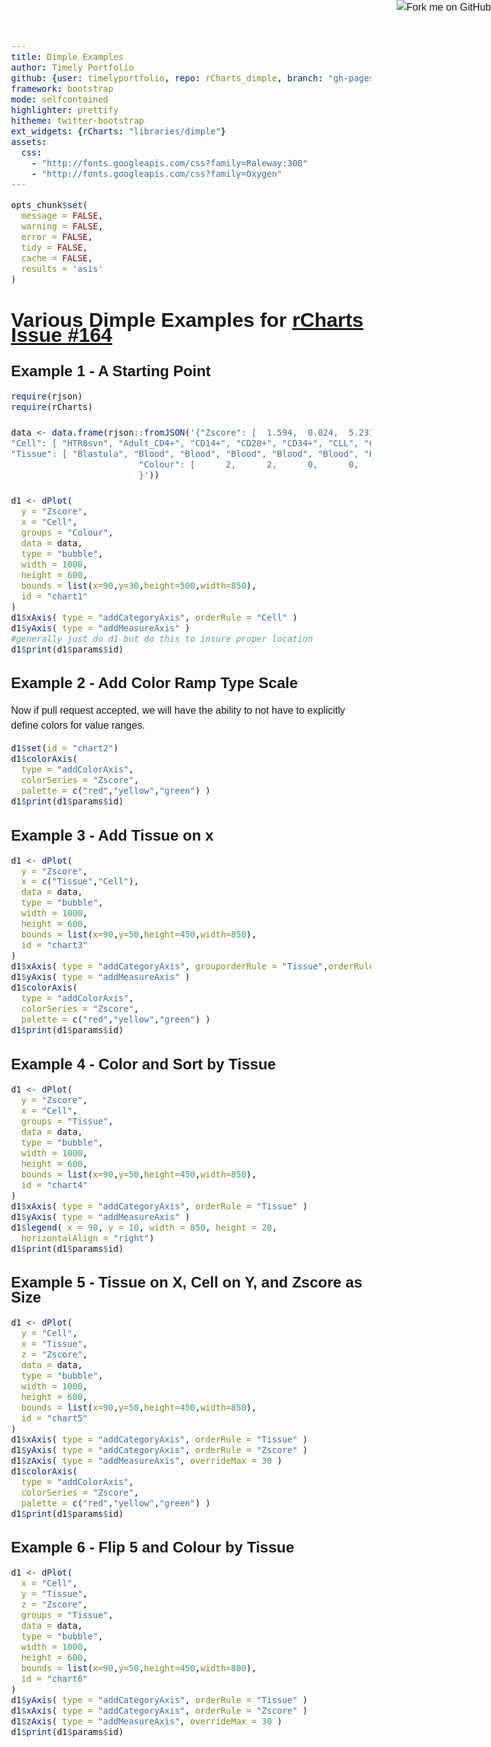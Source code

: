 ```yaml
---
title: Dimple Examples
author: Timely Portfolio
github: {user: timelyportfolio, repo: rCharts_dimple, branch: "gh-pages"}
framework: bootstrap
mode: selfcontained
highlighter: prettify
hitheme: twitter-bootstrap
ext_widgets: {rCharts: "libraries/dimple"}
assets:
  css:
    - "http://fonts.googleapis.com/css?family=Raleway:300"
    - "http://fonts.googleapis.com/css?family=Oxygen"
---
```


<style>
.container { width: 1000px; }

body{
  font-family: 'Oxygen', sans-serif;
  font-size: 16px;
  line-height: 24px;
}

h1,h2,h3,h4 {
  font-family: 'Raleway', sans-serif;
}

h3 {
  background-color: #D4DAEC;
  text-indent: 100px; 
}

h4 {
  text-indent: 100px;
}
</style>

<a href="https://github.com/timelyportfolio/rCharts_dimple"><img style="position: absolute; top: 0; right: 0; border: 0;" src="https://s3.amazonaws.com/github/ribbons/forkme_right_darkblue_121621.png" alt="Fork me on GitHub"></a>

```r
opts_chunk$set(
  message = FALSE,
  warning = FALSE,
  error = FALSE,
  tidy = FALSE,
  cache = FALSE,
  results = 'asis'
)
```
# Various Dimple Examples for [rCharts Issue #164](https://github.com/ramnathv/rCharts/issues/164)

## Example 1 - A Starting Point


```r
require(rjson)
require(rCharts)

data <- data.frame(rjson::fromJSON('{"Zscore": [  1.594,  0.024,  5.231,  3.933,  6.222,  0.164,  3.324,  2.913,  3.357,  4.041,  5.082,  2.727,  2.739,  3.042,  2.308,  0.286,  1.965,  3.534,  1.518,  4.553,  0.937,  5.124,    0.4,  2.467,  1.475,  1.591,  2.943,  2.081,  3.083,  4.252,  3.951,  3.006,  3.578,  3.332,  3.641,  1.918,  4.157,  1.074,  3.416,  1.729, -0.229,  2.765, -0.071,  0.321,  4.151,  2.497,  2.295,  0.911,  1.949,  3.285,      3,  -1.23, -0.894,  0.853,   3.59,  3.643,  1.772,  2.276,  2.301,  3.088,   0.07,  2.422,  1.572,  1.864,  0.408,  0.838,  1.202, -0.645,  0.794,  0.866,  1.978,   1.14,  0.603,  3.268, -1.378,  2.304,  2.038,  1.275,  1.486,  2.979,  1.657,  1.726,  3.169,  0.607,  4.511,  1.238,   0.71,  2.314,   0.68, -0.239,  2.588,  2.258,  0.951,  0.723,  1.665,  3.637,  3.317,  1.984,  1.638,  2.151,   2.29,  1.535,  0.732,  0.833,  2.519,  0.929,   2.12,  0.301,  0.817,   1.95,  2.226,  1.785,   1.66,  1.131,  0.883,  1.529,  2.457,  5.625,  1.475,  1.422,  2.935,  3.513,  2.931,  0.927, -0.246 ],
"Cell": [ "HTR8svn", "Adult_CD4+", "CD14+", "CD20+", "CD34+", "CLL", "CMK", "GM06990", "GM12864", "GM12865", "GM12878", "GM12891", "GM12892", "GM18507", "GM19238", "GM19239", "GM19240", "HL-60", "Jurkat", "K562", "NB4", "Th1", "Th2", "AoAF", "AoSMC", "HBMEC", "HMVEC-dAd", "HMVEC-dBl-Ad", "HMVEC-dBl-Neo", "HMVEC-dLy-Ad", "HMVEC-dLy-Neo", "HMVEC-dNeo", "HMVEC-LBl", "HMVEC-LLy", "HPAEC", "HPAF", "HUVEC", "Osteobl", "BE2_C", "Gliobla", "Medullo", "SK-N-MC", "SK-N-SH", "HA-h", "HMEC", "HMF", "MCF-7", "MCF-7", "T-47D", "HAc", "HeLa-S3", "HeLa-S3", "Caco-2", "HCT-116", "HVMF", "WI-38", "WI-38", "A549", "HAEpiC", "HCPEpiC", "HEEpiC", "HIPEpiC", "HNPCEpiC", "HPdLF", "HRCEpiC", "HRE", "HRPEpiC", "pHTE", "RPTEC", "SAEC", "HESC", "hESCT0", "H9ES", "HConF", "WERI-Rb-1", "Chorion", "HFF", "HFF-Myc", "AG09319", "HGF", "HCFaa", "HCF", "HCM", "iPS", "HRGEC", "8988T", "Hepatocytes", "HepG2", "Huh-7.5", "Huh-7", "Stellate", "AG04450", "HPF", "NHLF", "E_myoblast", "HSMM", "HSMM", "SKMC", "Myometr", "NH-A", "PANC-1", "PanIsletD", "PanIslets", "HPDE6-E6E7", "LNCaP", "LNCaP", "PrEC", "RWPE1", "AG04449", "AG09309", "AG10803", "BJ", "Fibrobl", "FibroP", "Melano", "NHDF-Ad", "NHDF-neo", "NHEK", "ProgFib", "HA-sp", "NT2-D1", "Urothelia", "Urothelia", "Ishikawa", "Ishikawa" ],
"Tissue": [ "Blastula", "Blood", "Blood", "Blood", "Blood", "Blood", "Blood", "Blood", "Blood", "Blood", "Blood", "Blood", "Blood", "Blood", "Blood", "Blood", "Blood", "Blood", "Blood", "Blood", "Blood", "Blood", "Blood", "Blood vessel", "Blood vessel", "Blood vessel", "Blood vessel", "Blood vessel", "Blood vessel", "Blood vessel", "Blood vessel", "Blood vessel", "Blood vessel", "Blood vessel", "Blood vessel", "Blood vessel", "Blood vessel", "Bone", "Brain", "Brain", "Brain", "Brain", "Brain", "Brain hippocampus", "Breast", "Breast", "Breast", "Breast", "Breast", "Cerebellar", "Cervix", "Cervix", "Colon", "Colon", "Connective", "Embryonic lung", "Embryonic lung", "Epithelium", "Epithelium", "Epithelium", "Epithelium", "Epithelium", "Epithelium", "Epithelium", "Epithelium", "Epithelium", "Epithelium", "Epithelium", "Epithelium", "Epithelium", "ES cell", "ES cell", "ES cell", "Eye", "Eye", "Fetal membrane", "Foreskin", "Foreskin", "Gingival", "Gingival", "Heart", "Heart", "Heart", "IPS", "Kidney", "Liver", "Liver", "Liver", "Liver", "Liver", "Liver", "Lung", "Lung", "Lung", "Muscle", "Muscle", "Muscle", "Muscle", "Myometrium", "Nervous", "Pancreas", "Pancreas", "Pancreas", "Pancreatic duct", "Prostate", "Prostate", "Prostate", "Prostate", "Skin", "Skin", "Skin", "Skin", "Skin", "Skin", "Skin", "Skin", "Skin", "Skin", "Skin", "Spinal cord", "Testis", "Urothelium", "Urothelium", "Uterus", "Uterus" ],
                         "Colour": [      2,      2,      0,      0,      0,      2,      1,      1,      1,      0,      0,      1,      1,      1,      2,      2,      2,      0,      2,      0,      2,      0,      2,      2,      2,      2,      1,      2,      1,      0,      0,      1,      0,      1,      0,      2,      0,      2,      0,      2,      2,      1,      2,      2,      0,      2,      2,      2,      2,      1,      1,      2,      2,      2,      0,      0,      2,      2,      2,      1,      2,      2,      2,      2,      2,      2,      2,      2,      2,      2,      2,      2,      2,      1,      2,      2,      2,      2,      2,      1,      2,      2,      1,      2,      0,      2,      2,      2,      2,      2,      1,      2,      2,      2,      2,      0,      1,      2,      2,      2,      2,      2,      2,      2,      2,      2,      2,      2,      2,      2,      2,      2,      2,      2,      2,      2,      2,      0,      2,      2,      1,      0,      1,      2,      2 ] 
                         }'))

d1 <- dPlot(
  y = "Zscore",
  x = "Cell",
  groups = "Colour",
  data = data,
  type = "bubble",
  width = 1000,
  height = 600,
  bounds = list(x=90,y=30,height=500,width=850),
  id = "chart1"
)
d1$xAxis( type = "addCategoryAxis", orderRule = "Cell" )
d1$yAxis( type = "addMeasureAxis" )
#generally just do d1 but do this to insure proper location
d1$print(d1$params$id)
```


## Example 2 - Add Color Ramp Type Scale
Now if pull request accepted, we will have the ability to not have to explicitly define colors for value ranges.

```r
d1$set(id = "chart2")
d1$colorAxis(
  type = "addColorAxis",
  colorSeries = "Zscore",
  palette = c("red","yellow","green") )
d1$print(d1$params$id)
```

## Example 3 - Add Tissue on x

```r
d1 <- dPlot(
  y = "Zscore",
  x = c("Tissue","Cell"),
  data = data,
  type = "bubble",
  width = 1000,
  height = 600,
  bounds = list(x=90,y=50,height=450,width=850),
  id = "chart3"
)
d1$xAxis( type = "addCategoryAxis", grouporderRule = "Tissue",orderRule = "Cell" )
d1$yAxis( type = "addMeasureAxis" )
d1$colorAxis(
  type = "addColorAxis",
  colorSeries = "Zscore",
  palette = c("red","yellow","green") )
d1$print(d1$params$id)
```

## Example 4 - Color and Sort by Tissue

```r
d1 <- dPlot(
  y = "Zscore",
  x = "Cell",
  groups = "Tissue",
  data = data,
  type = "bubble",
  width = 1000,
  height = 600,
  bounds = list(x=90,y=50,height=450,width=850),
  id = "chart4"
)
d1$xAxis( type = "addCategoryAxis", orderRule = "Tissue" )
d1$yAxis( type = "addMeasureAxis" )
d1$legend( x = 90, y = 10, width = 850, height = 20,
  horizontalAlign = "right")
d1$print(d1$params$id)
```

## Example 5 - Tissue on X, Cell on Y, and Zscore as Size

```r
d1 <- dPlot(
  y = "Cell",
  x = "Tissue",
  z = "Zscore",
  data = data,
  type = "bubble",
  width = 1000,
  height = 600,
  bounds = list(x=90,y=50,height=450,width=850),
  id = "chart5"
)
d1$xAxis( type = "addCategoryAxis", orderRule = "Tissue" )
d1$yAxis( type = "addCategoryAxis", orderRule = "Zscore" )
d1$zAxis( type = "addMeasureAxis", overrideMax = 30 )
d1$colorAxis(
  type = "addColorAxis",
  colorSeries = "Zscore",
  palette = c("red","yellow","green") )
d1$print(d1$params$id)
```

## Example 6 - Flip 5 and Colour by Tissue

```r
d1 <- dPlot(
  x = "Cell",
  y = "Tissue",
  z = "Zscore",
  groups = "Tissue",
  data = data,
  type = "bubble",
  width = 1000,
  height = 600,
  bounds = list(x=90,y=50,height=450,width=800),
  id = "chart6"
)
d1$yAxis( type = "addCategoryAxis", orderRule = "Tissue" )
d1$xAxis( type = "addCategoryAxis", orderRule = "Zscore" )
d1$zAxis( type = "addMeasureAxis", overrideMax = 30 )
d1$print(d1$params$id)
```
<script>
d3.selectAll('text').style("font-size","10")
</script>